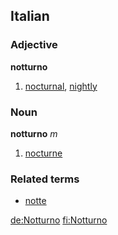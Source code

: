 ==Italian==
===Adjective===
'''notturno'''

# [[nocturnal]], [[nightly]]

===Noun===
'''notturno''' ''m''

# [[nocturne]]

===Related terms===
*[[notte]]

[[de:Notturno]]
[[fi:Notturno]]